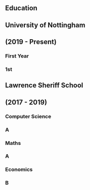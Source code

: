 <Section py="8|12|16|24">
    <Container>
        <H1 m="0" fontWeight="extrabold" lineHeight="tight">
            Education
        </H1>
        <Grid col="1|2" gap="1|4" alignItems="left">
        <Flexbox flexDirection="column" alignItems="center|flex-start" textAlign="center|left" >
        <H2 fontSize="3xl" lineHeight="none" fontWeight="extrabold">
            University of Nottingham
        </H2>
        </Flexbox>
        <Flexbox
            flexDirection="column"
            alignItems="center|flex-start"
            textAlign="center|left"
        >
        <H2 fontSize="3xl" lineHeight="none" fontWeight="light">
            (2019 - Present)
        </H2>
        </Flexbox>
            <Grid col="2" gap="1|4" alignItems="left">
                <Flexbox flexDirection="column" alignItems="center|flex-start" textAlign="center|left" > 
                    <H3 px="7" fontSize="xl" lineHeight="none">First Year</H3>
                </Flexbox>
                <Flexbox flexDirection="column" alignItems="center|flex-start" textAlign="center|left" > 
                    <H3 px="7" fontSize="xl" lineHeight="none">1st</H3>
                </Flexbox>
            </Grid>
        <Flexbox flexDirection="column" alignItems="center|flex-start" textAlign="center|left" />
        <Flexbox flexDirection="column" alignItems="center|flex-start" textAlign="center|left" >
        <H2 fontSize="3xl" lineHeight="none">
            Lawrence Sheriff School
        </H2>
        </Flexbox>
        <Flexbox
            flexDirection="column"
            alignItems="center|flex-start"
            textAlign="center|left"
        >
        <H2 fontSize="3xl" lineHeight="none" fontWeight="light">
            (2017 - 2019)
        </H2>
        </Flexbox>
        <Grid col="2" gap="1|4" alignItems="left">
                <Flexbox flexDirection="column" alignItems="center|flex-start" textAlign="center|left" > 
                    <H3 px="7" fontSize="xl" lineHeight="none">Computer Science</H3>
                </Flexbox>
                <Flexbox flexDirection="column" alignItems="center|flex-start" textAlign="center|left" > 
                    <H3 px="7" fontSize="xl" lineHeight="none">A</H3>
                </Flexbox>
                <Flexbox flexDirection="column" alignItems="center|flex-start" textAlign="center|left" > 
                    <H3 px="7" fontSize="xl" lineHeight="none">Maths</H3>
                </Flexbox>
                <Flexbox flexDirection="column" alignItems="center|flex-start" textAlign="center|left" > 
                    <H3 px="7" fontSize="xl" lineHeight="none">A</H3>
                </Flexbox>
                <Flexbox flexDirection="column" alignItems="center|flex-start" textAlign="center|left" > 
                    <H3 px="7" fontSize="xl" lineHeight="none">Economics</H3>
                </Flexbox>
                <Flexbox flexDirection="column" alignItems="center|flex-start" textAlign="center|left" > 
                    <H3 px="7" fontSize="xl" lineHeight="none">B</H3>
                </Flexbox>
        </Grid>
        </Grid>
    </Container>
</Section>
